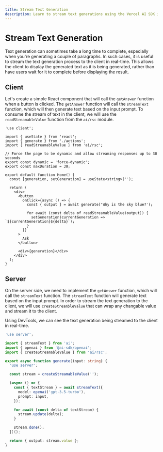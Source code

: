 ```yaml
---
title: Stream Text Generation
description: Learn to stream text generations using the Vercel AI SDK in your Next.js application
---
```


# Stream Text Generation

Text generation can sometimes take a long time to complete, especially when you're generating a couple of paragraphs. In such cases, it is useful to stream the text generation process to the client in real-time. This allows the client to display the generated text as it is being generated, rather than have users wait for it to complete before displaying the result.

<Browser>
  <TextGeneration stream />
</Browser>

## Client

Let's create a simple React component that will call the `getAnswer` function when a button is clicked. The `getAnswer` function will call the `streamText` function, which will then generate text based on the input prompt. To consume the stream of text in the client, we will use the `readStreamableValue` function from the `ai/rsc` module.

```tsx filename="app/page.tsx"
'use client';

import { useState } from 'react';
import { generate } from './actions';
import { readStreamableValue } from 'ai/rsc';

// Force the page to be dynamic and allow streaming responses up to 30 seconds
export const dynamic = 'force-dynamic';
export const maxDuration = 30;

export default function Home() {
  const [generation, setGeneration] = useState<string>('');

  return (
    <div>
      <button
        onClick={async () => {
          const { output } = await generate('Why is the sky blue?');

          for await (const delta of readStreamableValue(output)) {
            setGeneration(currentGeneration => `${currentGeneration}${delta}`);
          }
        }}
      >
        Ask
      </button>

      <div>{generation}</div>
    </div>
  );
}
```

## Server

On the server side, we need to implement the `getAnswer` function, which will call the `streamText` function. The `streamText` function will generate text based on the input prompt. In order to stream the text generation to the client, we will use `createStreambleValue` that can wrap any changable value and stream it to the client.

Using DevTools, we can see the text generation being streamed to the client in real-time.

```typescript filename='app/actions.ts'
'use server';

import { streamText } from 'ai';
import { openai } from '@ai-sdk/openai';
import { createStreamableValue } from 'ai/rsc';

export async function generate(input: string) {
  'use server';

  const stream = createStreamableValue('');

  (async () => {
    const { textStream } = await streamText({
      model: openai('gpt-3.5-turbo'),
      prompt: input,
    });

    for await (const delta of textStream) {
      stream.update(delta);
    }

    stream.done();
  })();

  return { output: stream.value };
}
```
